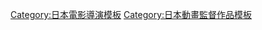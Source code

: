 {{Navbox
|name= 小原正和執導作品
|title= [[小原正和]]執導作品
|listclass = hlist hlist-hyphen
|group1 = 電視動畫
|list1={{Navbox|child
|group1 = 2000年代
|list1 = 
* [[舞-HiME]]（2004年）
* [[舞-乙HiME]]（2005年）
* [[穿越宇宙的少女]]（2009年）
|group2 = 2010年代
|list2 = 
* [[加速世界]]（2012年）
}}
|group2 = OVA
|list2={{Navbox|child
|group1 = 
|list1 = 
* [[舞-HiME|舞-乙HiME Zwei]]（2006年）
}}
|group3 = 電影動畫
|list3 = 
* [[加速世界#劇場版動畫|加速世界 INFINITE∞BURST]]（2016年）
}}
<noinclude>
{{DEFAULTSORT:Ohara Masakazu}}
[[Category:日本電影導演模板]]
[[Category:日本動畫監督作品模板]]
</noinclude>